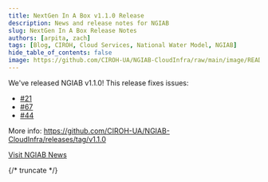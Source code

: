 ```yaml
---
title: NextGen In A Box v1.1.0 Release
description: News and release notes for NGIAB
slug: NextGen In A Box Release Notes 
authors: [arpita, zach]
tags: [Blog, CIROH, Cloud Services, National Water Model, NGIAB]
hide_table_of_contents: false
image: https://github.com/CIROH-UA/NGIAB-CloudInfra/raw/main/image/README/ngiab.png
---
```


We've released NGIAB v1.1.0! This release fixes issues:

- [#21](https://github.com/CIROH-UA/NGIAB-CloudInfra/issues/21)
- [#67](https://github.com/CIROH-UA/NGIAB-CloudInfra/issues/67)
- [#44](https://github.com/CIROH-UA/NGIAB-CloudInfra/issues/44)

More info: https://github.com/CIROH-UA/NGIAB-CloudInfra/releases/tag/v1.1.0

[Visit NGIAB News](https://docs.ciroh.org/news)

{/* truncate */}